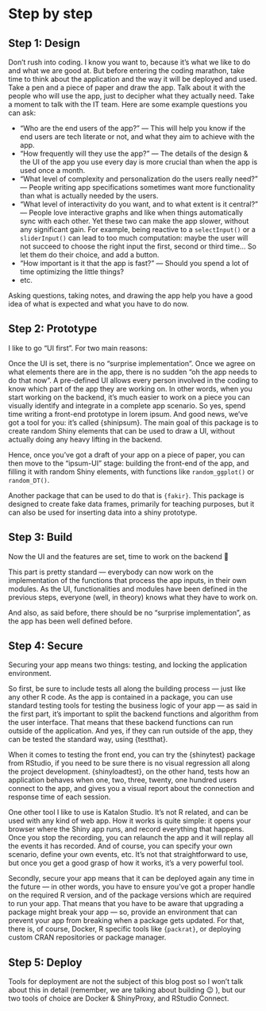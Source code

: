 # Step by step {#stepbystep}

## Step 1: Design  

Don’t rush into coding. I know you want to, because it’s what we like to do and what we are good at. But before entering the coding marathon, take time to think about the application and the way it will be deployed and used. Take a pen and a piece of paper and draw the app. Talk about it with the people who will use the app, just to decipher what they actually need. Take a moment to talk with the IT team. Here are some example questions you can ask:

+ “Who are the end users of the app?” — This will help you know if the end users are tech literate or not, and what they aim to achieve with the app.
+ “How frequently will they use the app?” — The details of the design & the UI of the app you use every day is more crucial than when the app is used once a month.
+ “What level of complexity and personalization do the users really need?” — People writing app specifications sometimes want more functionality than what is actually needed by the users.
+ “What level of interactivity do you want, and to what extent is it central?” — People love interactive graphs and like when things automatically sync with each other. Yet these two can make the app slower, without any significant gain. For example, being reactive to a `selectInput()` or a `sliderInput()` can lead to too much computation: maybe the user will not succeed to choose the right input the first, second or third time… So let them do their choice, and add a button.
+ “How important is it that the app is fast?” — Should you spend a lot of time optimizing the little things?
+ etc.

Asking questions, taking notes, and drawing the app help you have a good idea of what is expected and what you have to do now.

## Step 2: Prototype 

I like to go “UI first”. For two main reasons:

Once the UI is set, there is no “surprise implementation”. Once we agree on what elements there are in the app, there is no sudden “oh the app needs to do that now”.
A pre-defined UI allows every person involved in the coding to know which part of the app they are working on. In other words, when you start working on the backend, it’s much easier to work on a piece you can visually identify and integrate in a complete app scenario.
So yes, spend time writing a front-end prototype in lorem ipsum. And good news, we’ve got a tool for you: it’s called {shinipsum}. The main goal of this package is to create random Shiny elements that can be used to draw a UI, without actually doing any heavy lifting in the backend.

Hence, once you’ve got a draft of your app on a piece of paper, you can then move to the “ipsum-UI” stage: building the front-end of the app, and filling it with random Shiny elements, with functions like `random_ggplot()` or `random_DT()`.

Another package that can be used to do that is `{fakir}`. This package is designed to create fake data frames, primarily for teaching purposes, but it can also be used for inserting data into a shiny prototype.

## Step 3: Build

Now the UI and the features are set, time to work on the backend 🎉

This part is pretty standard — everybody can now work on the implementation of the functions that process the app inputs, in their own modules. As the UI, functionalities and modules have been defined in the previous steps, everyone (well, in theory) knows what they have to work on.

And also, as said before, there should be no “surprise implementation”, as the app has been well defined before.

## Step 4: Secure

Securing your app means two things: testing, and locking the application environment.

So first, be sure to include tests all along the building process — just like any other R code. As the app is contained in a package, you can use standard testing tools for testing the business logic of your app — as said in the first part, it’s important to split the backend functions and algorithm from the user interface. That means that these backend functions can run outside of the application. And yes, if they can run outside of the app, they can be tested the standard way, using {testthat}.

When it comes to testing the front end, you can try the {shinytest} package from RStudio, if you need to be sure there is no visual regression all along the project development. {shinyloadtest}, on the other hand, tests how an application behaves when one, two, three, twenty, one hundred users connect to the app, and gives you a visual report about the connection and response time of each session.

One other tool I like to use is Katalon Studio. It’s not R related, and can be used with any kind of web app. How it works is quite simple: it opens your browser where the Shiny app runs, and record everything that happens. Once you stop the recording, you can relaunch the app and it will replay all the events it has recorded. And of course, you can specify your own scenario, define your own events, etc. It’s not that straightforward to use, but once you get a good grasp of how it works, it’s a very powerful tool.

Secondly, secure your app means that it can be deployed again any time in the future — in other words, you have to ensure you’ve got a proper handle on the required R version, and of the package versions which are required to run your app. That means that you have to be aware that upgrading a package might break your app — so, provide an environment that can prevent your app from breaking when a package gets updated. For that, there is, of course, Docker, R specific tools like `{packrat}`, or deploying custom CRAN repositories or package manager.

## Step 5: Deploy

Tools for deployment are not the subject of this blog post so I won’t talk about this in detail (remember, we are talking about building 😉 ), but our two tools of choice are Docker & ShinyProxy, and RStudio Connect.


